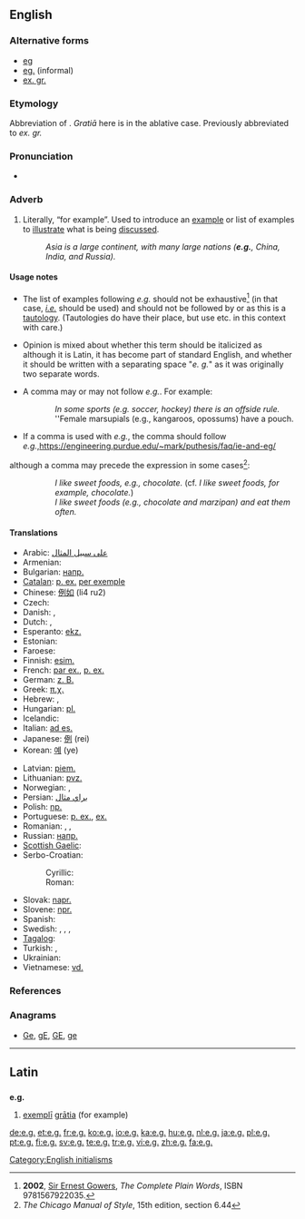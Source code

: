 {{also|Appendix:Variations of "eg"}}
==English==

===Alternative forms===
* [[eg]]
* [[eg.]] (informal)
* [[ex. gr.]]

===Etymology===
Abbreviation of {{etyl|la}} {{term|exempli gratia|exempli gratiā|lang=la|for example}}. ''Gratiā'' here is in the ablative case. Previously abbreviated to ''ex. gr.''

===Pronunciation===
* {{IPA|/iːdʒiː/}}

===Adverb===
{{en-adv|-}}

# {{context|[[abbreviation]]|[[initialism]]}} Literally, “for example”.  Used to introduce an [[example]] or list of examples to [[illustrate]] what is being [[discuss]]ed.
#: ''Asia is a large continent, with many large nations ('''e.g.''', China, India, and Russia).''

====Usage notes====
* The list of examples following ''e.g.'' should not be exhaustive<ref>'''2002''', [[w:Ernest Gowers|Sir Ernest Gowers]], ''The Complete Plain Words'', ISBN 9781567922035.</ref> (in that case, ''[[i.e.]]'' should be used) and should not be followed by {{term|et cetera}} or {{term|etc.}} as this is a [[tautology]].  (Tautologies do have their place, but use etc. in this context with care.)

* Opinion is mixed about whether this term should be italicized as although it is Latin, it has become part of standard English, and whether it should be written with a separating space "''e. g.''" as it was originally two separate words.

* A comma may or may not follow ''e.g.''. For example:
:: ''In some sports (e.g. soccer, hockey) there is an offside rule.''
:: ''Female marsupials (e.g., kangaroos, opossums) have a pouch.

* If a comma is used with ''e.g.'', the comma should follow ''e.g.'',<ref>https://engineering.purdue.edu/~mark/puthesis/faq/ie-and-eg/
</ref> although a comma may precede the expression in some cases<ref>''The Chicago Manual of Style'', 15th edition, section 6.44</ref>:
:: ''I like sweet foods, e.g., chocolate.''  (cf. ''I like sweet foods, for example, chocolate.'')
:: ''I like sweet foods (e.g., chocolate and marzipan) and eat them often.''

====Translations====
{{trans-top|abbreviation for “for example”}}
* Arabic: [[على سبيل المثال]]
* Armenian: {{t|hy|օր.|tr=òr.}} {{qualifier|[[օրինակ]]}}
* Bulgarian: [[напр.]] {{qualifier|[[например]]}}
* [[Catalan]]: [[p. ex.]] [[per exemple]]
* Chinese: [[例如]] (li4 ru2)
* Czech: {{t+|cs|např.}}
* Danish: {{t+|da|f.eks.}}, {{t+|da|fx}} {{qualifier|{{t|da|for eksempel}}}}
* Dutch: {{t-|nl|bv.}}, {{t-|nl|bijv.}} {{qualifier|{{t+|nl|bijvoorbeeld}}}}
* Esperanto: [[ekz.]] {{qualifier|[[ekzemple]]}}
* Estonian: {{t|et|nt}}
* Faroese: {{t|fo|t.d.}} {{qualifier|{{t|fo|til dømis}}}}
* Finnish: [[esim.]] {{qualifier|[[esimerkiksi]]}}
* French: [[par ex.]], [[p. ex.]] {{qualifier|[[par exemple]]}}<!-- are both right? -->
* German: [[z. B.]] {{qualifier|[[zum Beispiel]]}}
* Greek: [[π.χ.]] {{qualifier|[[παραδείγματος χάριν]]}}
* Hebrew: {{t|he|לדוגמה|tr=l'dugmá}}, {{t|he|למשל|tr=l'mashál}}
* Hungarian: [[pl.]] {{qualifier|[[például]]}}
* Icelandic: {{t|is|t.d.}} {{qualifier|{{t|is|til dæmis}}}}
* Italian: [[ad es.]] {{qualifier|[[ad esempio]]}}
* Japanese: [[例]] (rei)
* Korean: [[예]] (ye)
{{trans-mid}}
* Latvian: [[piem.]] {{qualifier|[[piemēram]]}}
* Lithuanian: [[pvz.]] {{qualifier|[[pavyzdžiui]]}}
* Norwegian: {{t|no|f.eks.}} {{qualifier|{{t|no|for eksempel}}}}, {{t|no|t.d.}} {{qualifier|{{t|no|til dømes}}}}
* Persian: [[براي مثال]]
* Polish: [[np.]] {{qualifier|[[na]] [[przykład]]}}
* Portuguese: [[p. ex.]], [[ex.]] {{qualifier|[[por exemplo]]}}
* Romanian: {{t-|ro|de exemplu}},  {{t|ro| de ex.}},  {{t-|ro|e.g.}}
* Russian: [[напр.]] {{qualifier|[[например]]}}
* [[Scottish Gaelic]]: {{t-|gd|me|xs=Scottish Gaelic}}
* Serbo-Croatian:
*: Cyrillic: {{t|sh|нпр.}} {{qualifier|[[на]] [[пример]]}}
*: Roman: {{t|sh|npr.}} {{qualifier|[[na]] [[primer]]}}
* Slovak: [[napr.]] {{qualifier|[[napríklad]]}}
* Slovene: [[npr.]] {{qualifier|[[na]] [[primer]]}}
* Spanish: {{t-|es|por ejemplo}}
* Swedish: {{t+|sv|t.ex.}}, {{t+|sv|t ex}}, {{t-|sv|tex.}} {{t-|sv|t. ex.}} {{qualifier|{{t+|sv|till exempel}}}}, {{t+|sv|exempelvis}}
* [[Tagalog]]: {{t|tl|halimbawa}}
* Turkish: {{t|tr|örneğin}},  {{t+|tr|mesela}}
* Ukrainian: {{t|uk|наприклад|tr=napryklad|xs=Ukrainian}}
* Vietnamese: [[vd.]] {{qualifier|[[ví dụ]]}}
{{trans-bottom}}

===References===
<references/>

===Anagrams===
* [[Ge#English|Ge]], [[gE#English|gE]], [[GE#English|GE]], [[ge#English|ge]]


[[Category:English initialisms]]

----

==Latin==

==={{abbreviation|Latin}}===
'''e.g.'''

# [[exemplum#Latin|exemplī]] [[gratia|grātia]] (for example)

[[de:e.g.]]
[[et:e.g.]]
[[fr:e.g.]]
[[ko:e.g.]]
[[io:e.g.]]
[[ka:e.g.]]
[[hu:e.g.]]
[[nl:e.g.]]
[[ja:e.g.]]
[[pl:e.g.]]
[[pt:e.g.]]
[[fi:e.g.]]
[[sv:e.g.]]
[[te:e.g.]]
[[tr:e.g.]]
[[vi:e.g.]]
[[zh:e.g.]]
[[fa:e.g.]]